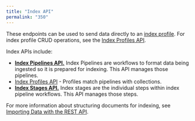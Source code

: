 ```yaml
---
title: "Index API"
permalink: "350"
---
```


These endpoints can be used to send data directly to an [index profile](/fusion-server/4.2/160/index-profiles). For index profile CRUD operations, see the [Index Profiles API](/fusion-server/4.2/348/index-profiles-api).

Index APIs include:

* [**Index Pipelines API.**](/fusion-server/4.2/351/index-pipelines-api) Index Pipelines are workflows to format data being ingested so it is prepared for indexing. This API manages those pipelines.
* [Index Profiles API](/fusion-server/4.2/348/index-profiles-api) - Profiles match pipelines with collections.
* [**Index Stages API.**](/fusion-server/4.2/349/index-stages-api) Index stages are the individual steps within index pipeline workflows. This API manages those steps.

For more information about structuring documents for indexing, see [Importing Data with the REST API](/how-to/865/import-data-with-the-rest-api).
